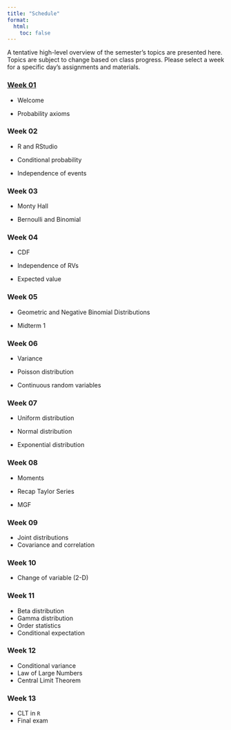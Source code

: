 ```yaml
---
title: "Schedule"
format: 
  html: 
    toc: false
---
```


A tentative high-level overview of the semester's topics are presented here. Topics are subject to change based on class progress. Please select a week for a specific day's assignments and materials.

### [Week 01](weeks/week-01.qmd)

-   Welcome

-   Probability axioms

### Week 02

-   R and RStudio

-   Conditional probability

-   Independence of events

### Week 03

-   Monty Hall

-   Bernoulli and Binomial

### Week 04

-   CDF

-   Independence of RVs

-   Expected value

### Week 05

-   Geometric and Negative Binomial Distributions

-   Midterm 1

### Week 06

-   Variance

-   Poisson distribution

-   Continuous random variables

### Week 07

-   Uniform distribution

-   Normal distribution

-   Exponential distribution

### Week 08

-   Moments

-   Recap Taylor Series

-   MGF

### Week 09

-   Joint distributions
-   Covariance and correlation

### Week 10

-   Change of variable (2-D)

### Week 11

-   Beta distribution
-   Gamma distribution
-   Order statistics
-   Conditional expectation

### Week 12

-   Conditional variance
-   Law of Large Numbers
-   Central Limit Theorem

### Week 13

-   CLT in `R`
-   Final exam
